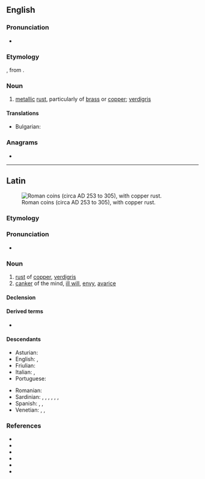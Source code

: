 {{also|ærugo}}
==English==

===Pronunciation===
* {{IPA|/iːˈɹuːɡoʊ/|/ɪˈɹuːɡoʊ/|/aɪˈɹuːɡoʊ/|lang=en}}

===Etymology===
{{bor|en|la|aerūgō}}, from {{m|la|aes||copper, bronze, brass}}.

===Noun===
{{en-noun|-}}

# [[metal]]lic [[rust]], particularly of [[brass]] or [[copper]]; [[verdigris]]

====Translations====
{{trans-top|metallic rust}}
* Bulgarian: {{t+|bg|патина}}
{{trans-mid}}
{{trans-bottom}}

===Anagrams===
* {{anagrams|en|Aguero}}

----

==Latin==
[[File:Frome Hoard pile of coins.jpg|thumb|Roman coins (circa AD 253 to 305), with copper rust.]]

===Etymology===
{{suffix|la|aes|pos1=oblique stem: {{m|la||aer-}}|t1=copper”, “bronze”, “brass|ūgō}}

===Pronunciation===
* {{la-IPA|aerūgō}}

===Noun===
{{la-noun|aerūgō|aerūginis|f|third}}

# [[rust]] of [[copper]], [[verdigris]]
# [[canker]] of the mind, [[ill will]], [[envy]], [[avarice]]

====Declension====
{{la-decl-3rd|aerūgō|aerūgin}}

====Derived terms====
* {{l|la|aerūginōsus}}

====Descendants====
{{top2}}
* Asturian: {{l|ast|roña}}
* English: {{l|en|aerugo}}, {{l|en|aerugite}}
* Friulian: {{l|fur|ruzin}}
* Italian: {{l|it|ruggine}}, {{l|it|rogna}}
* Portuguese: {{l|pt|aerugita}}
{{mid2}}
* Romanian: {{l|ro|rugină}}
* Sardinian: {{l|sc|arroina}}, {{l|sc|arrúnia}}, {{l|sc|orroina}}, {{l|sc|rubinzu}}, {{l|sc|arroinu}}, {{l|sc|ruinu}}, {{l|sc|arruinu}}
* Spanish: {{l|es|orín}}, {{l|es|roña}}, {{l|es|erúgine}}
* Venetian: {{l|vec|rùxen}}, {{l|vec|rùxene}}, {{l|vec|rùzen}}
{{bottom}}

===References===
* {{R:L&S}}
* {{R:Elementary Lewis}}
* {{R:du Cange}}
* {{R:Gaffiot}}
* {{R:OLD|1|aerūgō|70/2}}
* {{R:Peck}}